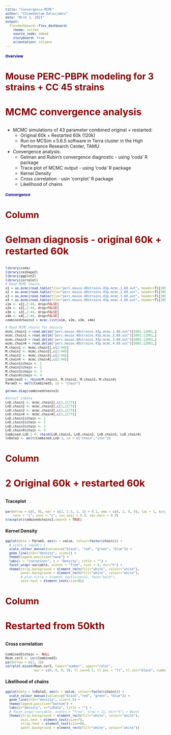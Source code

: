 ---
title: "Convergence-MCMC"
author: "Chimeddulam Dalaijamts"
date: "Mrch 1, 2021"
output: 
  flexdashboard::flex_dashboard:
    theme: united
    source_code: embed
    storyboard: true
    orientation: columns
---

<style type="text/css">    


body{ /* Normal  */
      font-size: 14px;
  }
td {  /* Table  */
  font-size: 7px;
}
h1.title {
  font-size: 12pt;
  color: Maroon;
}
h1 { /* Header 1 */
  font-size: 12px;
  color: DarkBlue;
}
h2 { /* Header 2 */
  font-size: 28px;
  color: Maroon;
}
h3 { /* Header 3 */
  font-size: 30px;
  color: DarkRed;
}
code.r{ /* Code block */
    font-size: 10px;
}
pre { /* Code block - determines code spacing between lines */
    font-size: 12px;
}
</style>



Overview {data-icon="fa-list"}
=====================================

##  Mouse PERC-PBPK modeling for 3 strains + CC 45 strains

### MCMC convergence analysis

* MCMC simulations of 43 parameter combined original + restarted:
    + Original 60k + Restarted 60k (120k)
    + Run on MCSim v.5.6.5 software in Terra cluster in the High Performance Research Center, TAMU


* Convergence analysis:
  + Gelman and Rubin’s convergence diagnostic - using 'coda' R package
  + Trace plot of MCMC output - using 'coda' R package
  + Kernel Density
  + Cross correlation - usin 'corrplot' R package
  + Likelihood of chains



Convergence {data-icon="fa-table"}
=====================================  


Column {data-width=200}
-------------------------------------


### Gelman diagnosis -  original 60k + restarted 60k


```{r Read MCMC 120k, echo= FALSE}
library(coda)
library(reshape2)
library(ggplot2)
library(corrplot)
# Read MCMC chains
x1 = as.mcmc(read.table(file="perc.mouse.48strains.43p.mcmc.1.60.out", header=T)[3001:12001,])
x2 = as.mcmc(read.table(file="perc.mouse.48strains.43p.mcmc.2.60.out", header=T)[3001:12001,])
x3 = as.mcmc(read.table(file="perc.mouse.48strains.43p.mcmc.3.60.out", header=T)[3001:12001,])
x4 = as.mcmc(read.table(file="perc.mouse.48strains.43p.mcmc.4.60.out", header=T)[3001:12001,])
x1m <- x1[,2:44, drop=FALSE]
x2m <- x2[,2:44, drop=FALSE]
x3m <- x3[,2:44, drop=FALSE]
x4m <- x4[,2:44, drop=FALSE]
combinedchains3 = mcmc.list(x1m, x2m, x3m, x4m)

# Read MCMC chains for density
mcmc.chain1 = read.delim("perc.mouse.48strains.43p.mcmc.1.60.out")[5001:12001,]
mcmc.chain2 = read.delim("perc.mouse.48strains.43p.mcmc.2.60.out")[5001:12001,]
mcmc.chain3 = read.delim("perc.mouse.48strains.43p.mcmc.3.60.out")[5001:12001,]
mcmc.chain4 = read.delim("perc.mouse.48strains.43p.mcmc.4.60.out")[5001:12001,]
M.chain1 <- mcmc.chain1[,c(2:44)]
M.chain2 <- mcmc.chain2[,c(2:44)]
M.chain3 <- mcmc.chain3[,c(2:44)]
M.chain4 <- mcmc.chain4[,c(2:44)]
M.chain1$chain <- 1
M.chain2$chain <- 2
M.chain3$chain <- 3
M.chain4$chain <- 4
Combined3 <- rbind(M.chain1, M.chain2, M.chain3, M.chain4)
Param3 <- melt(Combined3, id = "chain")

gelman.diag(combinedchains3)

#Select LnData
LnD.chain1 <- mcmc.chain1[,c(1,2177)]
LnD.chain2 <- mcmc.chain2[,c(1,2177)]
LnD.chain3 <- mcmc.chain3[,c(1,2177)]
LnD.chain4 <- mcmc.chain4[,c(1,2177)]
LnD.chain1$chain <- 1
LnD.chain2$chain <- 2
LnD.chain3$chain <- 3
LnD.chain4$chain <- 4
Combined.LnD.3 <- rbind(LnD.chain1, LnD.chain2, LnD.chain3, LnD.chain4)
lnData3 <- melt(Combined.LnD.3, id = c("chain","iter"))
```


Column {data-width=500}
--------------------------------------------------


### 2 Original 60k + restarted 60k


#### **Traceplot**

```{r traceplot 2, out.width="90%", fig.show='hold', fig.height = 4.2, fig.width = 11, echo = FALSE}
par(mfrow = c(5, 9), mar = c(2, 1.5, 1, 1) + 0.1, oma = c(0, 2, 0, 0), las = 1, #pty = "m",lab = "bottom"
    xaxs = "i", yaxs = "i", cex.axis = 0.9, cex.main = 0.9)
traceplot(combinedchains3,smooth = TRUE)
```



#### **Kernel Density**

```{r density 2, out.width="90%", fig.height = 4.2, fig.width = 11, echo = FALSE}

ggplot(data = Param3, aes(x = value, colour=factor(chain))) + 
  # scale_x_log10() +
  scale_colour_manual(values=c("black", "red", "green", "blue")) + 
  geom_line(stat="density", size=1) + 
  theme(legend.position="none") +
  labs(x = "iterations", y = "Density", title = "") +
  facet_wrap(~variable, scales = "free", ncol = 9, dir="h") +
  theme(strip.background = element_rect(fill="white", colour="white"),
        panel.background = element_rect(fill="white", colour="white"),
        # plot.title = element_text(size=12, face="bold"),
        axis.text = element_text(size=8))
```



Column {data-width=300}
--------------------------------------------------


### Restarted from 50kth


#### Cross correlation


```{r corrplot, echo = FALSE}
Combined3$chain <- NULL
Mean.cor3 <- cor(Combined3)
par(mfrow = c(1, 1))
corrplot.mixed(Mean.cor3, lower="number", upper="color", 
               mar = c(0, 0, 0, 0), tl.cex=0.5, tl.pos = "lt", tl.col="black", number.cex = 0.4)
```


#### Likelihood of chains


```{r plot lnData3, out.width="90%", fig.height=3, fig.width=8, echo = FALSE}
ggplot(data = lnData3, aes(x = value, colour=factor(chain))) + 
  scale_colour_manual(values=c("black","red", "green", "blue")) +
  geom_line(stat="density", size=1.5) + 
  theme(legend.position="bottom") +
  labs(y="density", x="LnData", title = "") +
  # facet_wrap(~variable, scales = "free", nrow = 11, dir="h") + #ncol
  theme(strip.background = element_rect(fill="white", colour="white"),
        axis.text = element_text(size=7), 
        strip.text = element_text(size=8),
        panel.background = element_rect(fill="white", colour="white"))
```


  